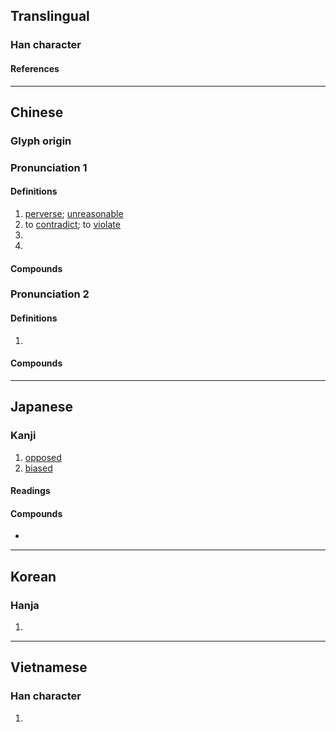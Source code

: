 {{also|刺}}
{{character info}}
==Translingual==

===Han character===
{{Han char|rn=18|rad=刀|as=07|sn=9|four=52900|canj=DLLN|ids=⿰束刂}}

====References====
{{Han ref|kx=0140.140|dkj=02010|dj=0318.050|hdz=10339.060|uh=524C}}

----

==Chinese==
{{zh-forms}}

===Glyph origin===
{{Han etym}}

===Pronunciation 1===
{{zh-pron
|m=là
|c=laat6
|mc=y
|oc=y
|ma=
|cat=a,v
}}

====Definitions====
{{zh-hanzi}}

# [[perverse]]; [[unreasonable]]
# to [[contradict]]; to [[violate]]
# {{zh-used|剌剌||撥剌}}
# {{zh-used2|t}}

====Compounds====
{{zh-der|乾支剌|各剌剌|仰剌叉|剌子|忽剌巴|忽剌八|兀剌赤|剌謬|不剌剌|大剌剌|古剌水|寡剌|不剌|剌剌|刮剌剌|僻格剌子|剌戾|兀剌|剌剌撒撒|破不剌|柵剌子|拔剌|曳剌|潑潑剌剌|搭剌子|打剌孫|括剌剌|搭剌|火剌剌|潑剌剌|禿歪剌|活支剌|生剌剌|熱剌剌|撥剌|澀剌剌的|潑剌|措支剌|淡不剌|疏剌剌|歪剌骨|撲剌剌|答剌蘇|答剌速|答剌|豁剌剌|答剌孫|花剌子模|軟兀剌|虎剌孩|醜剌剌|蠻聲哈剌}}

===Pronunciation 2===
{{zh-pron
|m=lá
|ma=
|cat=v
}}

====Definitions====
{{zh-hanzi}}

# {{zh-alt-form|拉|to [[slash]]; to [[cut]] in [[two]]|tr=lá}}

====Compounds====
{{zh-der|剌剌塌塌|剌口子|剌心剌肝}}

----

==Japanese==

===Kanji===
{{ja-kanji|grade=|rs=刀07}}

# [[opposed]]
# [[biased]]

====Readings====
{{ja-readings
|goon=らち
|kanon=らつ
|kun=もとる
}}

====Compounds====
* {{ja-r|溌%剌|はつ%らつ}}

----

==Korean==

===Hanja===
{{ko-hanja|hangeul=[[랄]]|rv=ral|mr=ral}}

# {{rfdef|ko|sort=刀07}}

----

==Vietnamese==

===Han character===
{{vi-readings|rs=刀07|reading=[[lạp]], [[lạt]]}}

# {{rfdef|vi|sort=刀07}}

{{cln|vi|Han tu}}